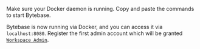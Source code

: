 Make sure your Docker daemon is running. Copy and paste the commands to start Bytebase.

<IncludeBlock url="/docs/get-started/install/terminal-docker-run-volume"></IncludeBlock>

Bytebase is now running via Docker, and you can access it via `localhost:8080`. Register the first admin account which will be granted [`Workspace Admin`](/docs/concepts/roles-and-permissions).
